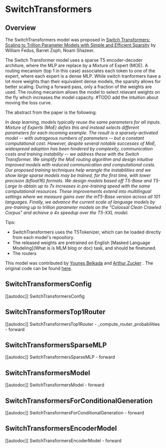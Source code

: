 <!--Copyright 2022 The HuggingFace Team. All rights reserved.

Licensed under the Apache License, Version 2.0 (the "License"); you may not use this file except in compliance with
the License. You may obtain a copy of the License at

http://www.apache.org/licenses/LICENSE-2.0

Unless required by applicable law or agreed to in writing, software distributed under the License is distributed on
an "AS IS" BASIS, WITHOUT WARRANTIES OR CONDITIONS OF ANY KIND, either express or implied. See the License for the
specific language governing permissions and limitations under the License.
-->

# SwitchTransformers

## Overview

The SwitchTransformers model was proposed in [Switch Transformers: Scaling to Trillion Parameter Models with Simple and Efficient Sparsity](https://arxiv.org/abs/2101.03961) by William Fedus, Barret Zoph, Noam Shazeer.

The Switch Transformer model uses a sparse T5 encoder-decoder architure, where the MLP are replace by a Mixture of Expert (MOE). A routing mecanism (top 1 in this case) associates each token to one of the expert, where each expert is a dense MLP. While switch tranformers have a lot more weights than their equivalent dense models, the sparsity allows for better scaling.
During a forward pass, only a fraction of the weights are used. The routing mecanism allows the model to select relavant weights on the fly which increases the model capacity. #TODO add the intuition about moving the loss curve.


The abstract from the paper is the following:

*In deep learning, models typically reuse the same parameters for all inputs. Mixture of Experts (MoE) defies this and instead selects different parameters for each incoming example. The result is a sparsely-activated model -- with outrageous numbers of parameters -- but a constant computational cost. However, despite several notable successes of MoE, widespread adoption has been hindered by complexity, communication costs and training instability -- we address these with the Switch Transformer. We simplify the MoE routing algorithm and design intuitive improved models with reduced communication and computational costs. Our proposed training techniques help wrangle the instabilities and we show large sparse models may be trained, for the first time, with lower precision (bfloat16) formats. We design models based off T5-Base and T5-Large to obtain up to 7x increases in pre-training speed with the same computational resources. These improvements extend into multilingual settings where we measure gains over the mT5-Base version across all 101 languages. Finally, we advance the current scale of language models by pre-training up to trillion parameter models on the "Colossal Clean Crawled Corpus" and achieve a 4x speedup over the T5-XXL model.*

Tips:

- SwitchTransformers uses the T5Tokenizer, which can be loaded directly from each model's repository.
- The released weights are pretrained on English [Masked Language Modeling](What is is MLM blog or doc) task, and should be finetuned.
- The routers

This model was contributed by [Younes Belkada](https://huggingface.co/ybelkada) and [Arthur Zucker](https://huggingface.co/ArtZucker) .
The original code can be found [here](https://github.com/google/flaxformer/tree/main/flaxformer/architectures/moe).


## SwitchTransformersConfig

[[autodoc]] SwitchTransformersConfig

## SwitchTransformersTop1Router

[[autodoc]] SwitchTransformersTop1Router
    - _compute_router_probabilities
    - forward

## SwitchTransformersSparseMLP

[[autodoc]] SwitchTransformersSparseMLP
    - forward

## SwitchTransformersModel

[[autodoc]] SwitchTransformersModel
    - forward

## SwitchTransformersForConditionalGeneration

[[autodoc]] SwitchTransformersForConditionalGeneration
    - forward

## SwitchTransformersEncoderModel

[[autodoc]] SwitchTransformersEncoderModel
    - forward
